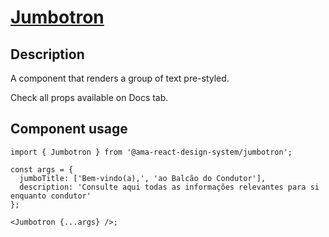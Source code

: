 
<Meta title="Components/Jumbotron/Jumbotron Docs" />

<h1 className="mb-32">
  <u>Jumbotron</u>
</h1>

<h2>Description </h2>
<p className="fs-16">A component that renders a group of text pre-styled.</p>
<p className="fs-16">Check all props available on Docs tab.</p>

<h2>Component usage</h2>

```tsx
import { Jumbotron } from '@ama-react-design-system/jumbotron';

const args = {
  jumboTitle: ['Bem-vindo(a),', 'ao Balcão do Condutor'],
  description: 'Consulte aqui todas as informações relevantes para si enquanto condutor'
};

<Jumbotron {...args} />;
```
